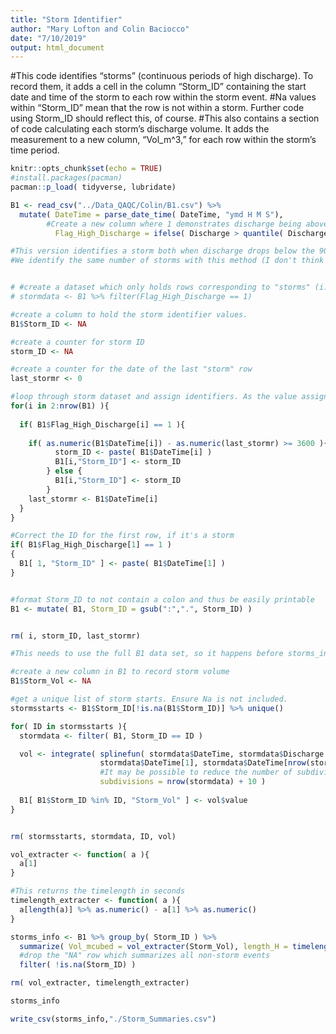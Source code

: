 ```yaml
---
title: "Storm Identifier"
author: "Mary Lofton and Colin Baciocco"
date: "7/10/2019"
output: html_document
---
```


#This code identifies "storms" (continuous periods of high discharge). To record them, it adds a cell in the column "Storm_ID" containing the start date and time of the storm to each row within the storm event.
#Na values within "Storm_ID" mean that the row is not within a storm. Further code using Storm_ID should reflect this, of course.
#This also contains a section of code calculating each storm's discharge volume. It adds the measurement to a new column, "Vol_m^3," for each row within the storm's time period.


```r
knitr::opts_chunk$set(echo = TRUE)
#install.packages(pacman)
pacman::p_load( tidyverse, lubridate)
```


```r

B1 <- read_csv("../Data_QAQC/Colin/B1.csv") %>%
  mutate( DateTime = parse_date_time( DateTime, "ymd H M S"),
        #Create a new column where 1 demonstrates discharge being above the 90th percentile, 0 means it is not
          Flag_High_Discharge = ifelse( Discharge > quantile( Discharge, 0.99, names = FALSE), 1, 0) )
```


```r
#This version identifies a storm both when discharge drops below the 90th percentile and when there's over an hour of difference between the DateTime of the current and previous "storm" rows. To do this, the loop works with the full, finalized dataset instead of only the portion including storms. 
#We identify the same number of storms with this method (I don't think there are all that many events where discharge bottoms out RIGHT below the 90th percentile and then jumps back up over it within the hour), but it's good to be thorough.


# #create a dataset which only holds rows corresponding to "storms" (i.e. rows where discharge is at or above the 90th quantile )
# stormdata <- B1 %>% filter(Flag_High_Discharge == 1)

#create a column to hold the storm identifier values.
B1$Storm_ID <- NA

#create a counter for storm ID
storm_ID <- NA

#create a counter for the date of the last "storm" row
last_stormr <- 0

#loop through storm dataset and assign identifiers. As the value assigned to each row depends on values in the row before it, the loop starts on the second row. This skipping may mean that the dataset starts with a storm the first row may be unidentified, but we manually correct the error with a line of code below.
for(i in 2:nrow(B1) ){
  
  if( B1$Flag_High_Discharge[i] == 1 ){
     
    if( as.numeric(B1$DateTime[i]) - as.numeric(last_stormr) >= 3600 ){
          storm_ID <- paste( B1$DateTime[i] )
          B1[i,"Storm_ID"] <- storm_ID
        } else {
          B1[i,"Storm_ID"] <- storm_ID
        }
    last_stormr <- B1$DateTime[i]
  }
}

#Correct the ID for the first row, if it's a storm 
if( B1$Flag_High_Discharge[1] == 1 )
{
  B1[ 1, "Storm_ID" ] <- paste( B1$DateTime[1] )
}


#format Storm_ID to not contain a colon and thus be easily printable
B1 <- mutate( B1, Storm_ID = gsub(":",".", Storm_ID) )


rm( i, storm_ID, last_stormr)
```


```r
#This needs to use the full B1 data set, so it happens before storms_info is created. The volume calculations are added to each row within their respective storm.

#create a new column in B1 to record storm volume
B1$Storm_Vol <- NA

#get a unique list of storm starts. Ensure Na is not included.
stormsstarts <- B1$Storm_ID[!is.na(B1$Storm_ID)] %>% unique()

for( ID in stormsstarts ){
  stormdata <- filter( B1, Storm_ID == ID )

  vol <- integrate( splinefun( stormdata$DateTime, stormdata$Discharge ),
                    stormdata$DateTime[1], stormdata$DateTime[nrow(stormdata)], 
                    #It may be possible to reduce the number of subdivisions to get this to speed up.
                    subdivisions = nrow(stormdata) + 10 )
  
  B1[ B1$Storm_ID %in% ID, "Storm_Vol" ] <- vol$value
}


rm( stormsstarts, stormdata, ID, vol)
```


```r

vol_extracter <- function( a ){
  a[1]
}

#This returns the timelength in seconds
timelength_extracter <- function( a ){
  a[length(a)] %>% as.numeric() - a[1] %>% as.numeric()
}

storms_info <- B1 %>% group_by( Storm_ID ) %>%
  summarize( Vol_mcubed = vol_extracter(Storm_Vol), length_H = timelength_extracter(DateTime) / 3600, Intensity = Vol_mcubed / length_H ) %>%
  #drop the "NA" row which summarizes all non-storm events
  filter( !is.na(Storm_ID) )

rm( vol_extracter, timelength_extracter)

storms_info
```


```r
write_csv(storms_info,"./Storm_Summaries.csv")
```